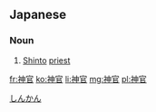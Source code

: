 ==Japanese==
{{ja-kanjitab|しん|かん|yomi=o}}

===Noun===
{{ja-noun|しんかん}}

# [[Shinto]] [[priest]]

[[Category:ja:Shinto|しんかん]]

[[fr:神官]]
[[ko:神官]]
[[li:神官]]
[[mg:神官]]
[[pl:神官]]